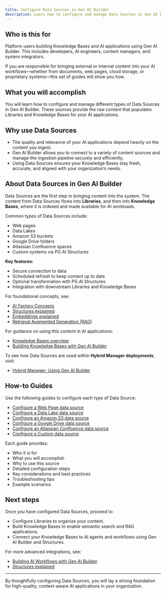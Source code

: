 ```yaml
---
title: Configure Data Sources in Gen AI Builder
description: Learn how to configure and manage Data Sources in Gen AI Builder to bring external and internal content into your Knowledge Bases.
---
```


## Who is this for

Platform users building Knowledge Bases and AI applications using Gen AI Builder.
This includes developers, AI engineers, content managers, and system integrators.

If you are responsible for bringing external or internal content into your AI workflows—whether from documents, web pages, cloud storage, or proprietary systems—this set of guides will show you how.

## What you will accomplish

You will learn how to configure and manage different types of Data Sources in Gen AI Builder.
These sources provide the raw content that populates Libraries and Knowledge Bases for your AI applications.

## Why use Data Sources

- The quality and relevance of your AI applications depend heavily on the content you ingest.
- Gen AI Builder allows you to connect to a variety of content sources and manage the ingestion pipeline securely and efficiently.
- Using Data Sources ensures your Knowledge Bases stay fresh, accurate, and aligned with your organization’s needs.

## About Data Sources in Gen AI Builder

Data Sources are the first step in bringing content into the system.
The content from Data Sources flows into **Libraries**, and then into **Knowledge Bases**, where it is indexed and made available for AI workloads.

Common types of Data Sources include:

- Web pages
- Data Lakes
- Amazon S3 buckets
- Google Drive folders
- Atlassian Confluence spaces
- Custom systems via PG.AI Structures

**Key features:**

- Secure connection to data
- Scheduled refresh to keep content up to date
- Optional transformation with PG.AI Structures
- Integration with downstream Libraries and Knowledge Bases

For foundational concepts, see:

- [AI Factory Concepts](/edb-postgres-ai/ai-factory/learn/explained/ai-factory-concepts)
- [Structures explained](/edb-postgres-ai/ai-factory/learn/explained/structures)
- [Embeddings explained](/edb-postgres-ai/ai-factory/learn/explained/embeddings)
- [Retrieval Augmented Generation (RAG)](/edb-postgres-ai/ai-factory/learn/explained/rag)

For guidance on using this content in AI applications:

- [Knowledge Bases overview](../../../pipeline/knowledge_base)
- [Building Knowledge Bases with Gen AI Builder](/edb-postgres-ai/ai-factory/learn/how-to/gen-ai/knowledge-base-setup) <!-- Placeholder link -->

To see how Data Sources are used within **Hybrid Manager deployments**, visit:

- [Hybrid Manager: Using Gen AI Builder](../../../../../hybrid-manager/ai-factory/gen-ai/builder/index)

## How-to Guides

Use the following guides to configure each type of Data Source:

- [Configure a Web Page data source](data-source-webpage)
- [Configure a Data Lake data source](data-source-data-lake)
- [Configure an Amazon S3 data source](data-source-s3)
- [Configure a Google Drive data source](data-source-google-drive)
- [Configure an Atlassian Confluence data source](data-source-confluence)
- [Configure a Custom data source](data-source-custom)

Each guide provides:

- Who it is for
- What you will accomplish
- Why to use this source
- Detailed configuration steps
- Key considerations and best practices
- Troubleshooting tips
- Example scenarios

## Next steps

Once you have configured Data Sources, proceed to:

- Configure Libraries to organize your content.
- Build Knowledge Bases to enable semantic search and RAG applications.
- Connect your Knowledge Bases to AI agents and workflows using Gen AI Builder and Structures.

For more advanced integrations, see:

- [Building AI Workflows with Gen AI Builder](/edb-postgres-ai/ai-factory/learn/how-togen-ai/knowledge-base-setup) <!-- Placeholder link -->
- [Structures explained](/edb-postgres-ai/ai-factory/learn/explained/structures)

---

By thoughtfully configuring Data Sources, you will lay a strong foundation for high-quality, context-aware AI applications in your organization.
